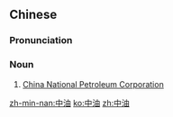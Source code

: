 ==Chinese==
{{zh-forms}}

===Pronunciation===
{{zh-pron
|m=zhōngyóu
|mn=Tiong-iû
|cat=n
}}

===Noun===
{{zh-noun}}

# [[w:China National Petroleum Corporation|China National Petroleum Corporation]]

[[zh-min-nan:中油]]
[[ko:中油]]
[[zh:中油]]